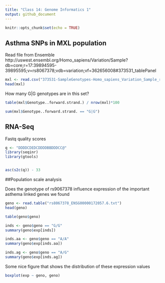 ```yaml
---
title: "Class 14: Genome Informatics 1"
output: github_document
---
```


```r
knitr::opts_chunk$set(echo = TRUE)
```

## Asthma SNPs in MXL population

Read file from Ensemble
http://uswest.ensembl.org/Homo_sapiens/Variation/Sample?db=core;r=17:39894595-39895595;v=rs8067378;vdb=variation;vf=362656008#373531_tablePanel


```r
mxl <- read.csv("373531-SampleGenotypes-Homo_sapiens_Variation_Sample_rs8067378.csv")
head(mxl)
```

How many G|G genotypes are in this set?
```r
table(mxl$Genotype..forward.strand.) / nrow(mxl)*100
```

```r
sum(mxl$Genotype..forward.strand. == "G|G")
```

## RNA-Seq

Fastq quality scores


```r
q <- "DDDDCDEDCDDDDBBDDDCC@"
library(seqinr)
library(gtools)


asc(s2c(q)) - 33

```

##Population scale analysis

Does the genotype of rs9067378 influence expression of the important asthema linked genes we found

```r
geno <- read.table("rs8067378_ENSG00000172057.6.txt")
head(geno)
```

```r
table(geno$geno)
```


```r
inds <- geno$geno == "G/G"
summary(geno$exp[inds])
```

```r
inds.aa <- geno$geno == "A/A"
summary(geno$exp[inds.aa])
```

```r
inds.ag <- geno$geno == "A/G"
summary(geno$exp[inds.ag])
```



Some nice figure that shows the distribution of these expression values

```r
boxplot(exp ~ geno, geno)
```





